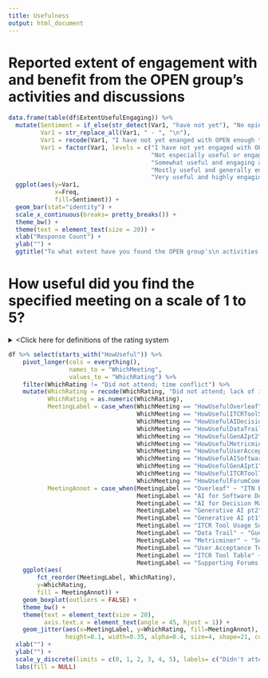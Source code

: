 ```yaml
---
title: Usefulness
output: html_document
---
```


# Reported extent of engagement with and benefit from the OPEN group's activities and discussions

```r
data.frame(table(df$ExtentUsefulEngaging)) %>%
  mutate(Sentiment = if_else(str_detect(Var1, "have not yet"), "No opinion", "Sentiment expressed"),
         Var1 = str_replace_all(Var1, " - ", "\n"),
         Var1 = recode(Var1, "I have not yet enanged with OPEN enough to form an opinion" = "I have not yet engaged with OPEN\nenough to form an opinion"),
         Var1 = factor(Var1, levels = c("I have not yet engaged with OPEN\nenough to form an opinion",
                                        "Not especially useful or engaging\nI have not found much value yet",
                                        "Somewhat useful and engaging at times\nThere is occasional benefit for me",
                                        "Mostly useful and generally engaging\nI usually walk away having learned something",
                                        "Very useful and highly engaging\nI consistently gain valuable insights"))) %>%
  ggplot(aes(y=Var1,
             x=Freq,
             fill=Sentiment)) +
  geom_bar(stat="identity") +
  scale_x_continuous(breaks= pretty_breaks()) +
  theme_bw() +
  theme(text = element_text(size = 20)) +
  xlab("Response Count") +
  ylab("") +
  ggtitle("To what extent have you found the OPEN group's\n activities and discussions to be useful and engaging?")
```

# How useful did you find the specified meeting on a scale of 1 to 5?

<details><summary><Click here for definitions of the rating system</summary>

* 5 = very useful
* 4 = useful
* 3 = somewhat useful
* 2 = a bit useful
* 1 = not useful
* 0 = did not attend meeting due to lack of interest

</details>

```r
df %>% select(starts_with("HowUseful")) %>%
    pivot_longer(cols = everything(),
                 names_to = "WhichMeeting",
                 values_to = "WhichRating") %>%
    filter(WhichRating != "Did not attend; time conflict") %>%
    mutate(WhichRating = recode(WhichRating, "Did not attend; lack of interest" = "0"),
           WhichRating = as.numeric(WhichRating),
           MeetingLabel = case_when(WhichMeeting == "HowUsefulOverleaf" ~ "Overleaf",
                                    WhichMeeting == "HowUsefulITCRToolSoftwareSurvey" ~ "ITCR Tool Usage Survey",
                                    WhichMeeting == "HowUsefulAIDecisionMakers" ~ "AI for Decision Makers",
                                    WhichMeeting == "HowUsefulDataTrail" ~ "Data Trail",
                                    WhichMeeting == "HowUsefulGenAIpt2" ~ "Generative AI pt2",
                                    WhichMeeting == "HowUsefulMetricminer" ~ "Metricminer",
                                    WhichMeeting == "HowUsefulUserAcceptance" ~ "User Acceptance Testing",
                                    WhichMeeting == "HowUsefulAISoftwareDev" ~ "AI for Software Development",
                                    WhichMeeting == "HowUsefulGenAIpt1" ~ "Generative AI pt1",
                                    WhichMeeting == "HowUsefulITCRToolTable" ~ "ITCR Tool Table",
                                    WhichMeeting == "HowUsefulForumCommunities" ~ "Supporting Forums & User Communities"),
           MeetingAnnot = case_when(MeetingLabel == "Overleaf" ~ "ITN Education Session",
                                    MeetingLabel == "AI for Software Development" ~ "ITN Education Session",
                                    MeetingLabel == "AI for Decision Makers" ~ "ITN Education Session",
                                    MeetingLabel == "Generative AI pt2" ~ "Research Talk",
                                    MeetingLabel == "Generative AI pt1" ~ "Research Talk",
                                    MeetingLabel == "ITCR Tool Usage Survey" ~ "Research Activity",
                                    MeetingLabel == "Data Trail" ~ "Guest Education Session",
                                    MeetingLabel == "Metricminer" ~ "Software Introduction",
                                    MeetingLabel == "User Acceptance Testing" ~ "Guest Education Session",
                                    MeetingLabel == "ITCR Tool Table" ~ "Discussion",
                                    MeetingLabel == "Supporting Forums & User Communities" ~ "Guest Education Session")) %>%
    ggplot(aes(
        fct_reorder(MeetingLabel, WhichRating),
        y=WhichRating,
        fill = MeetingAnnot)) +
    geom_boxplot(outliers = FALSE) +
    theme_bw() +
    theme(text = element_text(size = 20),
          axis.text.x = element_text(angle = 45, hjust = 1)) +
    geom_jitter(aes(x=MeetingLabel, y=WhichRating, fill=MeetingAnnot),
                height=0.1, width=0.35, alpha=0.4, size=4, shape=21, color="black", stroke=1.5) +
  xlab("") +
  ylab("") +
  scale_y_discrete(limits = c(0, 1, 2, 3, 4, 5), labels= c("Didn't attend due to lack of interest", "Not useful", "A bit useful", "Somewhat useful", "Useful", "Very useful")) +
  labs(fill = NULL)
```
